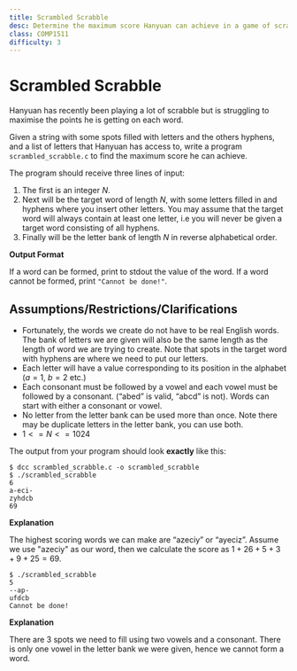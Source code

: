 ```yaml
---
title: Scrambled Scrabble
desc: Determine the maximum score Hanyuan can achieve in a game of scrabble
class: COMP1511
difficulty: 3
---
```



# Scrambled Scrabble

Hanyuan has recently been playing a lot of scrabble but is struggling to maximise the points he is getting on each word. 

Given a string with some spots filled with letters and the others hyphens, and a list of letters that Hanyuan has access to, write a program `scrambled_scrabble.c` to find the maximum score he can achieve.

The program should receive three lines of input:

1. The first is an integer $N$.
2. Next will be the target word of length $N$, with some letters filled in and hyphens where you insert other letters. You may assume that the target word will always contain at least one letter, i.e you will never be given a target word consisting of all hyphens.
3. Finally will be the letter bank of length $N$ in reverse alphabetical order.

**Output Format**

If a word can be formed, print to stdout the value of the word. If a word cannot be formed, print `"Cannot be done!"`.

## Assumptions/Restrictions/Clarifications

- Fortunately, the words we create do not have to be real English words. The bank of letters we are given will also be the same length as the length of word we are trying to create. Note that spots in the target word with hyphens are where we need to put our letters.
- Each letter will have a value corresponding to its position in the alphabet ($a=1$, $b=2$ etc.)
- Each consonant must be followed by a vowel and each vowel must be followed by a consonant. (“abed” is valid, “abcd” is not). Words can start with either a consonant or vowel.
- No letter from the letter bank can be used more than once. Note there may be duplicate letters in the letter bank, you can use both.
- $1 <= N <= 1024$

The output from your program should look **exactly** like this:

```bash:~/1511-revision/scrambled_scrabble
$ dcc scrambled_scrabble.c -o scrambled_scrabble
$ ./scrambled_scrabble
6
a-eci-
zyhdcb
69
```

**Explanation**

The highest scoring words we can make are “azeciy” or “ayeciz”. Assume we use "azeciy" as our word, then we calculate the score as $1 + 26 + 5 + 3 + 9 + 25 = 69$.

```bash:~/1511-revision/scrambled_scrabble
$ ./scrambled_scrabble
5
--ap-
ufdcb
Cannot be done!
```

**Explanation**

There are 3 spots we need to fill using two vowels and a consonant. There is only one vowel in the letter bank we were given, hence we cannot form a word.